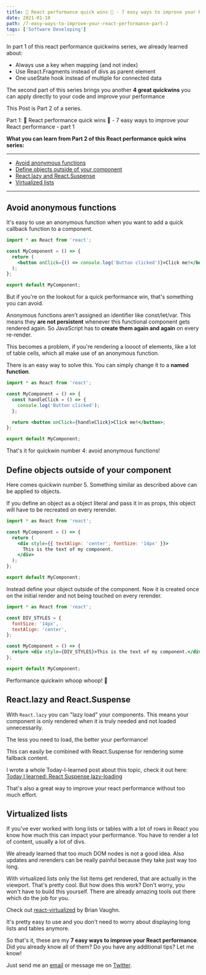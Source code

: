 ```yaml
---
title: 🚀 React performance quick wins 🚀 - 7 easy ways to improve your React performance - part 2
date: 2021-01-18
path: /7-easy-ways-to-improve-your-react-performance-part-2
tags: ['Software Developing']
---
```



In part 1 of this react performance quickwins series, we already learned about:
<ul>
  <li>
    <Link to='/blog/7-easy-ways-to-improve-your-react-performance-part-1/#keys'>Always use a key when mapping (and not index)</Link>
  </li>
  <li>
    <Link to='/blog/7-easy-ways-to-improve-your-react-performance-part-1/#fragments'>Use React.Fragments instead of divs as parent element</Link>
  </li>
  <li><Link to='/blog/7-easy-ways-to-improve-your-react-performance-part-1/#useState'>One useState hook instead of multiple for connected data</Link></li>
</ul>

The second part of this series brings you another **4 great quickwins** you can apply directly to your code and improve your performance

This Post is Part 2 of a series.

Part 1: <Link to='/blog/7-easy-ways-to-improve-your-react-performance-part-1'>🚀 React performance quick wins 🚀 - 7 easy ways to improve your React performance - part 1</Link>

**What you can learn from Part 2 of this React performance quick wins series:**

---

- [Avoid anonymous functions](#avoid-anonymous-funcs)
- [Define objects outside of your component](#defining-objects)
- [React.lazy and React.Suspense](#lazy-suspense)
- [Virtualized lists](#virtualized-lists)

---

## <a name='avoid-anonymous-funcs'></a>Avoid anonymous functions

It's easy to use an anonymous function when you want to add a quick callback function to a component.

```jsx
import * as React from 'react';

const MyComponent = () => {
  return (
    <button onClick={() => console.log('Button clicked')}>Click me!</button>
  );
};

export default MyComponent;
```

But if you're on the lookout for a quick performance win, that's something you can avoid.

Anonymous functions aren’t assigned an identifier like const/let/var. This means they **are not persistent** whenever this functional component gets rendered again. So JavaScript has to **create them again and again** on every re-render.

This becomes a problem, if you're rendering a loooot of elements, like a lot of table cells, which all make use of an anonymous function.

There is an easy way to solve this. You can simply change it to a **named function**.

```jsx
import * as React from 'react';

const MyComponent = () => {
  const handleClick = () => {
    console.log('Button clicked');
  };

  return <button onClick={handleClick}>Click me!</button>;
};

export default MyComponent;
```

That's it for quickwin number 4: avoid anonymous functions!

## <a name='defining-objects'></a>Define objects outside of your component

Here comes quickwin number 5. Something similar as described above can be applied to objects.

If you define an object as a object literal and pass it in as props, this object will have to be recreated on every rerender.

```jsx
import * as React from 'react';

const MyComponent = () => {
  return (
    <div style={{ textAlign: 'center', fontSize: '14px' }}>
      This is the text of my component.
    </div>
  );
};

export default MyComponent;
```

Instead define your object outside of the component. Now it is created once on the initial render and not being touched on every rerender.

```jsx
import * as React from 'react';

const DIV_STYLES = {
  fontSize: '14px',
  textAlign: 'center',
};

const MyComponent = () => {
  return <div style={DIV_STYLES}>This is the text of my component.</div>;
};

export default MyComponent;
```

Performance quickwin whoop whoop! 🚀

## <a name='lazy-suspense'></a>React.lazy and React.Suspense

With `React.lazy` you can "lazy load" your components. This means your component is only rendered when it is truly needed and not loaded unnecessarily.

The less you need to load, the better your performance!

This can easily be combined with React.Suspense for rendering some fallback content.

I wrote a whole Today-I-learned post about this topic, check it out here: [Today I learned: React Suspense lazy-loading](today-I-learned/react-suspense-lazy-loading)

That's also a great way to improve your react performance without too much effort.

## <a name='virtualized-lists'></a>Virtualized lists

If you've ever worked with long lists or tables with a lot of rows in React you know how much this can impact your performance. You have to render a lot of content, usually a lot of divs.

We already learned that too much DOM nodes is not a good idea. Also updates and rerenders can be really painful because they take just way too long.

With virtualized lists only the list items get rendered, that are actually in the viewport. That's pretty cool. But how does this work? Don't worry, you won't have to build this yourself. There are already amazing tools out there which do the job for you.

Check out [react-virtualized](https://github.com/bvaughn/react-virtualized) by Brian Vaughn.

It's pretty easy to use and you don't need to worry about displaying long lists and tables anymore.

So that's it, these are my **7 easy ways to improve your React performance**. Did you already know all of them? Do you have any additional tips? Let me know!

Just send me an [email](mailto:marcokuehbauch@gmail.com) or message me on [Twitter](https://twitter.com/Mkuehb).
